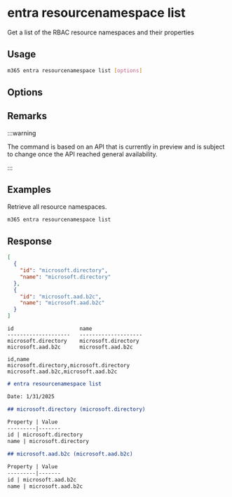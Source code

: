 
# entra resourcenamespace list

Get a list of the RBAC resource namespaces and their properties

## Usage

```sh
m365 entra resourcenamespace list [options]
```

## Options

<Global />

## Remarks

:::warning

The command is based on an API that is currently in preview and is subject to change once the API reached general availability.

:::

## Examples

Retrieve all resource namespaces.

```sh
m365 entra resourcenamespace list
```

## Response

<Tabs>
  <TabItem value="JSON">

  ```json
  [
    {
      "id": "microsoft.directory",
      "name": "microsoft.directory"
    },
    {
      "id": "microsoft.aad.b2c",
      "name": "microsoft.aad.b2c"
    }
  ]
  ```

  </TabItem>
  <TabItem value="Text">

  ```text
  id                     name
  --------------------   --------------------
  microsoft.directory    microsoft.directory
  microsoft.aad.b2c      microsoft.aad.b2c
  ```

  </TabItem>
  <TabItem value="CSV">

  ```csv
  id,name
  microsoft.directory,microsoft.directory
  microsoft.aad.b2c,microsoft.aad.b2c
  ```

  </TabItem>
  <TabItem value="Markdown">

  ```md
  # entra resourcenamespace list

  Date: 1/31/2025

  ## microsoft.directory (microsoft.directory)

  Property | Value
  ---------|-------
  id | microsoft.directory
  name | microsoft.directory

  ## microsoft.aad.b2c (microsoft.aad.b2c)

  Property | Value
  ---------|-------
  id | microsoft.aad.b2c
  name | microsoft.aad.b2c
  ```
  
  </TabItem>
</Tabs>
